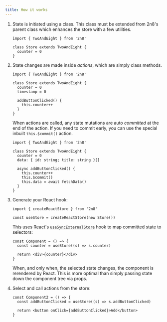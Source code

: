 ```yaml
---
title: How it works
---
```



<Steps>

1. State is initiated using a class. This class must be extended from 2n8's
   parent class which enhances the store with a few utilities.

   ```tsx
   import { TwoAndEight } from '2n8'

   class Store extends TwoAndEight {
     counter = 0
   }
   ```

2. State changes are made inside _actions_, which are simply class methods.

   ```tsx
   import { TwoAndEight } from '2n8'

   class Store extends TwoAndEight {
     counter = 0
     timestamp = 0

     addButtonClicked() {
       this.counter++
     }
   }
   ```

   When actions are called, any state mutations are auto _committed_ at the end
   of the action. If you need to commit early, you can use the special inbuilt
   `this.$commit()` action.

   ```tsx
   import { TwoAndEight } from '2n8'

   class Store extends TwoAndEight {
     counter = 0
     data: { id: string; title: string }[]

     async addButtonClicked() {
       this.counter++
       this.$commit()
       this.data = await fetchData()
     }
   }
   ```

3. Generate your React hook:

   ```tsx
   import { createReactStore } from '2n8'

   const useStore = createReactStore(new Store())
   ```

   This uses React's
   [`useSyncExternalStore`](https://react.dev/reference/react/useSyncExternalStore)
   hook to map committed state to selectors:

   ```tsx
   const Component = () => {
     const counter = useStore((s) => s.counter)

     return <div>{counter}</div>
   }
   ```

   When, and only when, the selected state changes, the component is rerendered
   by React. This is more optimal than simply passing state down the component
   tree via props.

4. Select and call actions from the store:

   ```tsx
   const Component2 = () => {
     const addButtonClicked = useStore((s) => s.addButtonClicked)

     return <button onClick={addButtonClicked}>Add</button>
   }
   ```

</Steps>
